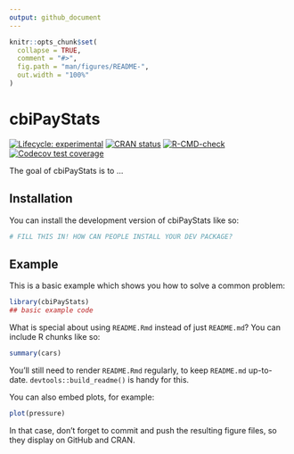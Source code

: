 ```yaml
---
output: github_document
---
```


<!-- README.md is generated from README.Rmd. Please edit that file -->

```r
knitr::opts_chunk$set(
  collapse = TRUE,
  comment = "#>",
  fig.path = "man/figures/README-",
  out.width = "100%"
)
```

# cbiPayStats

<!-- badges: start -->
[![Lifecycle: experimental](https://img.shields.io/badge/lifecycle-experimental-orange.svg)](https://lifecycle.r-lib.org/articles/stages.html#experimental)
[![CRAN status](https://www.r-pkg.org/badges/version/cbiPayStats)](https://CRAN.R-project.org/package=cbiPayStats)
[![R-CMD-check](https://github.com/MichaelSandilands/cbiPayStats/actions/workflows/R-CMD-check.yaml/badge.svg)](https://github.com/MichaelSandilands/cbiPayStats/actions/workflows/R-CMD-check.yaml)
[![Codecov test coverage](https://codecov.io/gh/MichaelSandilands/cbiPayStats/graph/badge.svg)](https://app.codecov.io/gh/MichaelSandilands/cbiPayStats)
<!-- badges: end -->

The goal of cbiPayStats is to ...

## Installation

You can install the development version of cbiPayStats like so:

``` r
# FILL THIS IN! HOW CAN PEOPLE INSTALL YOUR DEV PACKAGE?
```

## Example

This is a basic example which shows you how to solve a common problem:

```r
library(cbiPayStats)
## basic example code
```

What is special about using `README.Rmd` instead of just `README.md`? You can include R chunks like so:

```r
summary(cars)
```

You'll still need to render `README.Rmd` regularly, to keep `README.md` up-to-date. `devtools::build_readme()` is handy for this.

You can also embed plots, for example:

```r
plot(pressure)
```

In that case, don't forget to commit and push the resulting figure files, so they display on GitHub and CRAN.
